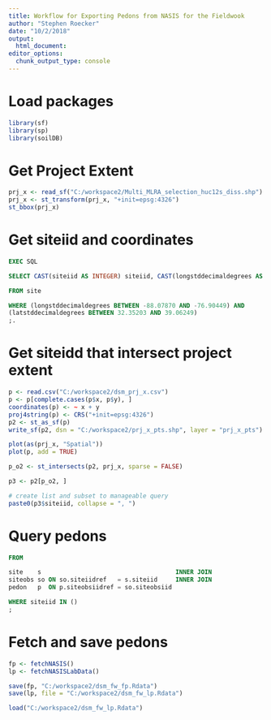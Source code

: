 ```yaml
---
title: Workflow for Exporting Pedons from NASIS for the Fieldwook
author: "Stephen Roecker"
date: "10/2/2018"
output:
  html_document:
editor_options: 
  chunk_output_type: console
---
```



# Load packages

```r
library(sf)
library(sp)
library(soilDB)
```

# Get Project Extent

```r
prj_x <- read_sf("C:/workspace2/Multi_MLRA_selection_huc12s_diss.shp")
prj_x <- st_transform(prj_x, "+init=epsg:4326")
st_bbox(prj_x)

```


# Get siteiid and coordinates

```sql
EXEC SQL

SELECT CAST(siteiid AS INTEGER) siteiid, CAST(longstddecimaldegrees AS FLOAT) x, CAST(latstddecimaldegrees AS FLOAT) y

FROM site

WHERE (longstddecimaldegrees BETWEEN -88.07870 AND -76.90449) AND 
(latstddecimaldegrees BETWEEN 32.35203 AND 39.06249)
;.
```


# Get siteidd that intersect project extent

```r
p <- read.csv("C:/workspace2/dsm_prj_x.csv")
p <- p[complete.cases(p$x, p$y), ]
coordinates(p) <- ~ x + y
proj4string(p) <- CRS("+init=epsg:4326")
p2 <- st_as_sf(p)
write_sf(p2, dsn = "C:/workspace2/prj_x_pts.shp", layer = "prj_x_pts")

plot(as(prj_x, "Spatial"))
plot(p, add = TRUE)

p_o2 <- st_intersects(p2, prj_x, sparse = FALSE)

p3 <- p2[p_o2, ]

# create list and subset to manageable query
paste0(p3$siteiid, collapse = ", ")
```


# Query pedons

```sql
FROM

site    s                                     INNER JOIN
siteobs so ON so.siteiidref   = s.siteiid     INNER JOIN
pedon   p  ON p.siteobsiidref = so.siteobsiid

WHERE siteiid IN ()
;
```


# Fetch and save pedons
```r
fp <- fetchNASIS()
lp <- fetchNASISLabData()

save(fp, "C:/workspace2/dsm_fw_fp.Rdata")
save(lp, file = "C:/workspace2/dsm_fw_lp.Rdata")

load("C:/workspace2/dsm_fw_lp.Rdata")
```

